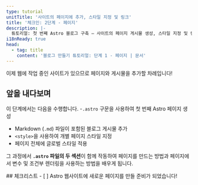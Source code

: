 ```yaml
---
type: tutorial
unitTitle: '사이트의 페이지에 추가, 스타일 지정 및 링크'
title: '체크인: 2단계 - 페이지'
description: |-
  튜토리얼: 첫 번째 Astro 블로그 구축 — 사이트의 페이지 게시물 생성, 스타일 지정 및 링크
i18nReady: true
head:
  - tag: title
    content: '블로그 만들기 튜토리얼: 단계 1 - 페이지 | 문서'
---
```


이제 웹에 작업 중인 사이트가 있으므로 페이지와 게시물을 추가할 차례입니다!

## 앞을 내다보며

이 단계에서는 다음을 수행합니다.
-`.astro` 구문을 사용하여 첫 번째 Astro 페이지 생성
- Markdown (`.md`) 파일이 포함된 블로그 게시물 추가
- `<style>`을 사용하여 개별 페이지 스타일 지정
- 페이지 전체에 글로벌 스타일 적용

 그 과정에서 **`.astro` 파일의 두 섹션**이 함께 작동하여 페이지를 만드는 방법과 페이지에서 변수 및 조건부 렌더링을 사용하는 방법을 배우게 됩니다.

<Box icon="check-list">
## 체크리스트

<Checklist>
- [ ] Astro 웹사이트에 새로운 페이지를 만들 준비가 되었습니다!
</Checklist>
</Box>
